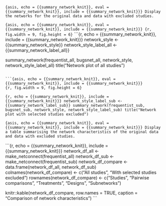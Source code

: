 ```{asis, echo = {{summary_network_knit}}, eval = {{summary_network_knit}}, include = {{summary_network_knit}}}
Display the networks for the original data and data with excluded studies.
```

```{asis, echo = {{summary_network_knit}}, eval = {{summary_network_knit}}, include = {{summary_network_knit}}}
{r, fig.width = 9, fig.height = 6}
```
```{r, echo = {{summary_network_knit}}, include = {{summary_network_knit}}}
network_style <- {{summary_network_style}}
network_style_label_all <- {{summary_network_label_all}}

summary_network(frequentist_all, bugsnet_all, network_style, network_style_label_all)
title("Network plot of all studies")
```

```{asis, echo = {{summary_network_knit}}, eval = {{summary_network_knit}}, include = {{summary_network_knit}}}
{r, fig.width = 9, fig.height = 6}
```
```{r, echo = {{summary_network_knit}}, include = {{summary_network_knit}}}
network_style_label_sub <- {{summary_network_label_sub}}
summary_network(frequentist_sub, bugsnet_sub, network_style, network_style_label_sub)
title("Network plot with selected studies excluded")
```

```{asis, echo = {{summary_network_knit}}, eval = {{summary_network_knit}}, include = {{summary_network_knit}}}
Display a table summarising the network characteristics of the original data and data with excluded studies.
```

```{r, echo = {{summary_network_knit}}, include = {{summary_network_knit}}}
network_df_all <- make_netconnect(frequentist_all)
network_df_sub <- make_netconnect(frequentist_sub)
network_df_compare <- data.frame(network_df_all, network_df_sub)
colnames(network_df_compare) <- c("All studies", "With selected studies excluded")
rownames(network_df_compare) <- c("Studies", "Pairwise comparisons", "Treatments", "Designs", "Subnetworks")

knitr::kable(network_df_compare, row.names = TRUE, caption = "Comparison of network characteristics")
```
